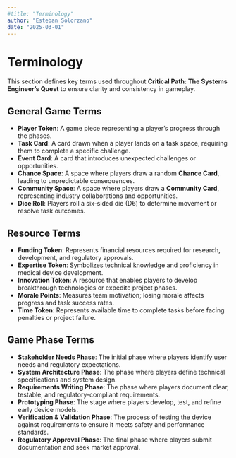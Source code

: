 ```yaml
---
#title: "Terminology"
author: "Esteban Solorzano"
date: "2025-03-01"
---
```


# Terminology

This section defines key terms used throughout **Critical Path: The Systems Engineer’s Quest** to ensure clarity and consistency in gameplay.

## General Game Terms
- **Player Token**: A game piece representing a player’s progress through the phases.
- **Task Card**: A card drawn when a player lands on a task space, requiring them to complete a specific challenge.
- **Event Card**: A card that introduces unexpected challenges or opportunities.
- **Chance Space**: A space where players draw a random **Chance Card**, leading to unpredictable consequences.
- **Community Space**: A space where players draw a **Community Card**, representing industry collaborations and opportunities.
- **Dice Roll**: Players roll a six-sided die (D6) to determine movement or resolve task outcomes.

## Resource Terms
- **Funding Token**: Represents financial resources required for research, development, and regulatory approvals.
- **Expertise Token**: Symbolizes technical knowledge and proficiency in medical device development.
- **Innovation Token**: A resource that enables players to develop breakthrough technologies or expedite project phases.
- **Morale Points**: Measures team motivation; losing morale affects progress and task success rates.
- **Time Token**: Represents available time to complete tasks before facing penalties or project failure.

## Game Phase Terms
- **Stakeholder Needs Phase**: The initial phase where players identify user needs and regulatory expectations.
- **System Architecture Phase**: The phase where players define technical specifications and system design.
- **Requirements Writing Phase**: The phase where players document clear, testable, and regulatory-compliant requirements.
- **Prototyping Phase**: The stage where players develop, test, and refine early device models.
- **Verification & Validation Phase**: The process of testing the device against requirements to ensure it meets safety and performance standards.
- **Regulatory Approval Phase**: The final phase where players submit documentation and seek market approval.

<!--
This glossary ensures players understand critical game concepts, enhancing their strategic approach to winning the game.
-->
